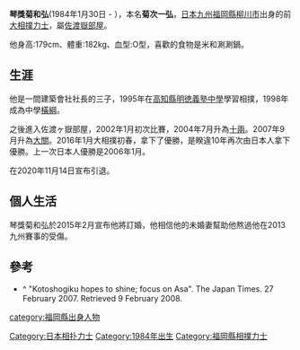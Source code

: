 '''琴獎菊和弘'''(1984年1月30日 - ），本名'''菊次一弘'''，[[日本|日本]][[九州_(日本)|九州]][[福岡縣|福岡縣]][[柳川市|柳川市]]出身的前[[大相撲|大相撲]][[力士|力士]]，屬[[佐渡嶽部屋|佐渡嶽部屋]]。

他身高:179cm、體重:182kg、血型:O型，喜歡的食物是米和涮涮鍋。

==生涯==
他是一間建築會社社長的三子，1995年在[[高知縣|高知縣]][[明徳義塾中學|明徳義塾中學]]學習相撲，1998年成為中學[[橫綱|橫綱]]。

之後進入佐渡ヶ嶽部屋，2002年1月初次比賽，2004年7月升為[[十兩|十兩]]。2007年9月升為[[大關|大關]]。2016年1月大相撲初春，拿下了優勝，是睽違10年再次由日本人拿下優勝。上一次日本人優勝是2006年1月。

在2020年11月14日宣布引退。

==個人生活==
琴獎菊和弘於2015年2月宣布他將訂婚，他相信他的未婚妻幫助他熬過他在2013九州賽事的受傷。

==參考==
*^ "Kotoshogiku hopes to shine; focus on Asa". The Japan Times. 27 February 2007. Retrieved 9 February 2008.

[[Category:日本相扑力士|Category:日本相扑力士]]
[[category:福岡縣出身人物|category:福岡縣出身人物]]
[[Category:1984年出生|Category:1984年出生]]
[[Category:福岡縣相撲力士|Category:福岡縣相撲力士]]